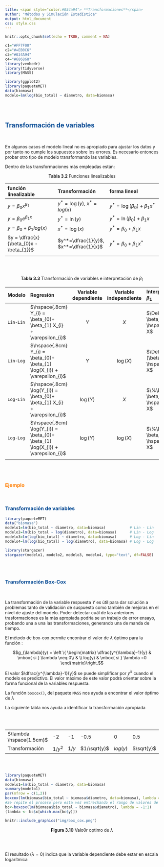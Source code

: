 ```yaml
---
title: <span style="color:#034a94"> **Transformaciones**</span>
author: "Métodos y Simulación Estadística"
output: html_document
css: style.css
---
```


```r
knitr::opts_chunk$set(echo = TRUE, comment = NA)

c1="#FF7F00"
c2="#=EB0C6"
c3="#034A94"
c4="#686868"
library(vembedr)
library(tidyverse)
library(MASS)

library(ggplot2)
library(paqueteMET)
data(biomasa)
modelo=lm(log(bio_total) ~ diametro, data=biomasa)
```

</br></br>


## <span style="color:#034a94">**Transformación de variables**</span>

</br>

En algunos casos el modelo lineal no es apropiado para ajustar los datos y por tanto no cumple los supuestos sobre los errores. Es necesario entonces probar otro tipo de modelo transformando las variables. 

Dentro de las transformaciones más empleadas están:

<center>
**Tabla 3.2**  Funciones linealizables
</center>

| función linealizable                  | Transformación                          | forma lineal   |
|:--------------------------------------|:----------------------------------------|:----------------------------------------|
| $y= \beta_{0} x^{\beta_{1}}$          | $y^*=\log(y)$,  $x^*=log(x)$             | $y^*=  \log (\beta_{0}) + \beta_{1} x^*$|
| $y = \beta_{0} e^{\beta_{1}x}$        | $y^*=\ln(y)$                             | $y^* = \ln(\beta_{0}) + \beta_{1} x$|
| $y = \beta_{0} + \beta_{1} log (x)$   | $x^*=\log(x)$                            |  $y^* = \beta_{0} + \beta_{1} x$|
| $y = \dfrac{x}{\beta_{0}x -\beta_{1}}$| $y^*=\dfrac{1}{y}$,  $x^*=\dfrac{1}{x}$ |  $y^* = \beta_{0} + \beta_{1} x^*$|
|                                       |                                         |                                   |


<br/><br/>

<center>
**Tabla 3.3** Transformación de variables e interpretación de $\beta_{1}$ 

| Modelo    |  Regresión                                             | Variable dependiente| Variable independiente| Interpretación de $\beta_{1}$  |
|:-----------|:-------------------------------------------------------|:------------------:|:---------------------:|:-------------------------------|
| `Lin-Lin` | $\hspace{.8cm} Y_{i} = \beta_{0}+ \beta_{1} X_{i} + \varepsilon_{i}$| $Y$                 |  $X$                  | $\Delta Y = \beta_{1}  \hspace{.2cm}\Delta X$|
| `Lin-Log` | $\hspace{.8cm} Y_{i} = \beta_{0}+ \beta_{1} \log(X_{i}) + \varepsilon_{i}$| $Y$           |  $\log(X)$            | $\Delta Y = (\beta_{1} / 100) \% \hspace{.2cm}\Delta X$|
| `Log-Lin` | $\hspace{.8cm} \log(Y_{i}) = \beta_{0}+ \beta_{1} X_{i} + \varepsilon_{i}$| $\log(Y)$     |  $X$                  | $\%\Delta Y = (100 \beta_{1}) \hspace{.2cm}\Delta X$|
| `Log-Log` | $\hspace{.8cm} \log(Y_{i}) = \beta_{0}+ \beta_{1} \log(X_{i}) + \varepsilon_{i}$| $\log(Y)$|  $\log(X)$           | $\%\Delta Y = \beta_{1}\% \hspace{.2cm}\Delta X$||
||||||

<!--```{r, echo=FALSE, out.width="100%", fig.align = "center"} -->
<!--knitr::include_graphics("img/interpreta.png") -->
<!--``` -->

</center>




</br></br>


### <span style="color:#FF7F00">**Ejemplo**</span> 

</br>

### <span style="color:#034a94">**Transformación de variables**</span>

```r
library(paqueteMET)
data("biomasa")
modelo1=lm(bio_total ~ diametro, data=biomasa)           # Lin - Lin
modelo2=lm(bio_total ~ log(diametro), data=biomasa)      # Lin - Log
modelo3=lm(log(bio_total) ~ diametro, data=biomasa)      # Log - Lin
modelo4=lm(log(bio_total) ~ log(diametro), data=biomasa) # Log - Log
```


```r
library(stargazer)
stargazer(modelo1, modelo2, modelo3, modelo4, type="text", df=FALSE)
```

</br></br>

### <span style="color:#034a94">**Transformación Box-Cox**</span>

</br>

La transformación de la variable respuesta $Y$ es útil para dar solución a problemas tanto de validación de suspuesto como también de mejoras en el nivel de ajuste del modelo. Poder detectar cuál de las anteriores trasformaciones es la más apropiada podría se un trabajo de error ensayo, probando una a una las transformaciones, generando una de manda de tiempo.

El método de box-cox permite encontrar el valor de $\lambda$ óptimo para la función :

$$g_{\lambda}(y) = \left \{ \begin{matrix} \dfrac{y^{\lambda}-1}{y} & \mbox{ si } \lambda \neq 0\\ 
                                     &  \\
                                     log(y)  & \mbox{ si } \lambda =0 \end{matrix}\right.$$

El valor $\dfrac{y^{\lambda}-1}{y}$ se puede simplificar por $y^{\lambda}$ cuando el modelo es predictivo. El valor máximo de este valor podrá orientar sobre la forma funcional de la variables respuesta.

La función `boxcox()`, del paquete `MASS` nos ayuda a encontrar el valor óptimo de $\lambda$

La siguiente tabla nos ayuda a identificar la transformación apropiada

</br></br>

<div class="content-box-blue">
|                         |           |           |             |           |           |           |            |
|:------------------------|:----------|:----------|:------------|:----------|:----------|:----------|:-----------|
| $\lambda \hspace{1.5cm}$|   -2      |  -1       |   -0.5      |      0    |  0.5      |    1      |  2         |
| Transformación          | $1/y^{2}$ | $1/y$     | $1/\sqrt{y}$| $log(y)$  | $\sqrt{y}$|   $y$     | $y^{2}$    |
</div>

</br></br>

```r
library(paqueteMET)
data(biomasa)
modelo1=lm(bio_total ~ diametro, data=biomasa)
summary(modelo1)
par(mfrow = c(1,2))
boxcox(lm(biomasa$bio_total ~ biomasa$diametro, data=biomasa), lambda = -3:3)
#Se repite el proceso pero esta vez entrechando el rango de valores de lambda 
bc<-boxcox(lm(biomasa$bio_total ~ biomasa$diametro), lambda = -1:1)
(lambda <- bc$x[which.max(bc$y)])
```



```r
knitr::include_graphics("img/box_cox.png")
```

<center>
**Figura 3.10**  Valo0r optimo de $\lambda$
</center>

<br/><br/>


El resultado  ($\lambda =0$) indica que la variable dependiente debe estar en escala logarítmica


